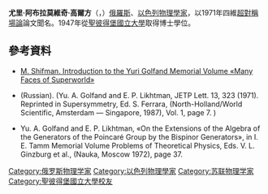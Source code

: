 '''尤里·阿布拉莫維奇·高爾方'''（{{lang-ru|Ю́рий Абра́мович Го́льфанд}}，{{bd|1922年|1月10日|1994年|2月17日}}）[[俄羅斯|俄羅斯]]、[[以色列|以色列]][[物理學家|物理學家]]，以1971年四維[[超對稱|超對稱]][[場論|場論]]論文聞名。1947年從[[聖彼得堡國立大學|聖彼得堡國立大學]]取得博士學位。

== 參考資料 ==
* [http://arxiv.org/abs/hep-th/9909016v1 M. Shifman. Introduction to the Yuri Golfand Memorial Volume «Many Faces of Superworld»] {{Wayback|url=http://arxiv.org/abs/hep-th/9909016v1 |date=20200620075110 }} {{ref-en}}

* {{lang|ru|Гольфанд Ю. А., Лихтман Е. П., Расширение алгебры генераторов группы Пуанкаре и нарушение Р-инвариант-ности, "[[实验与理论物理学杂志快报|Письма в ЖЭТФ]]", 1971, т. 13, в. 8, с. 452}} (Russian). (Yu. A. Golfand and E. P. Likhtman, JETP Lett. 13, 323 (1971). Reprinted in Supersymmetry, Ed. S. Ferrara, (North-Holland/World Scientific, Amsterdam — Singapore, 1987), Vol. 1, page 7. )

* Yu. A. Golfand and E. P. Likhtman, «On the Extensions of the Algebra of the Generators of the Poincaré Group by the Bispinor Generators», in I. E. Tamm Memorial Volume Problems of Theoretical Physics, Eds. V. L. Ginzburg et al., (Nauka, Moscow 1972), page 37.
{{DEFAULTSORT:Golfand, Yuri}}
[[Category:俄罗斯物理学家|Category:俄罗斯物理学家]]
[[Category:以色列物理學家|Category:以色列物理學家]]
[[Category:苏联物理学家|Category:苏联物理学家]]
[[Category:聖彼得堡國立大學校友|Category:聖彼得堡國立大學校友]]